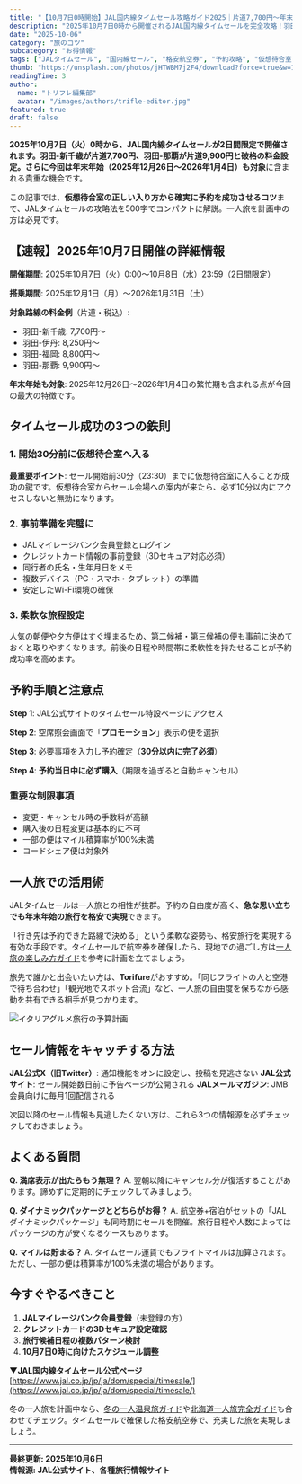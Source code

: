```yaml
---
title: "【10月7日0時開始】JAL国内線タイムセール攻略ガイド2025｜片道7,700円～年末年始も対象の完全攻略法"
description: "2025年10月7日0時から開催されるJAL国内線タイムセールを完全攻略！羽田-新千歳が片道7,700円、年末年始も対象。仮想待合室の入り方から確実に予約するコツまで、実戦で使える情報を徹底解説します。"
date: "2025-10-06"
category: "旅のコツ"
subcategory: "お得情報"
tags: ["JALタイムセール", "国内線セール", "格安航空券", "予約攻略", "仮想待合室", "年末年始", "一人旅", "航空券", "2025年10月", "プロモーション運賃", "タイムセール攻略", "JAL公式", "国内旅行", "セール情報", "お得な旅"]
thumb: "https://unsplash.com/photos/jHTWBM7j2F4/download?force=true&w=1600"
readingTime: 3
author:
  name: "トリフレ編集部"
  avatar: "/images/authors/trifle-editor.jpg"
featured: true
draft: false
---
```


**2025年10月7日（火）0時から、JAL国内線タイムセールが2日間限定で開催されます。**羽田-新千歳が片道7,700円、羽田-那覇が片道9,900円と破格の料金設定。さらに今回は**年末年始（2025年12月26日～2026年1月4日）も対象**に含まれる貴重な機会です。

この記事では、**仮想待合室の正しい入り方から確実に予約を成功させるコツ**まで、JALタイムセールの攻略法を500字でコンパクトに解説。一人旅を計画中の方は必見です。

## 【速報】2025年10月7日開催の詳細情報

**開催期間**: 2025年10月7日（火）0:00～10月8日（水）23:59（2日間限定）

**搭乗期間**: 2025年12月1日（月）～2026年1月31日（土）

**対象路線の料金例**（片道・税込）:
- 羽田-新千歳: 7,700円～
- 羽田-伊丹: 8,250円～
- 羽田-福岡: 8,800円～
- 羽田-那覇: 9,900円～

**年末年始も対象**: 2025年12月26日～2026年1月4日の繁忙期も含まれる点が今回の最大の特徴です。

## タイムセール成功の3つの鉄則

### 1. 開始30分前に仮想待合室へ入る

**最重要ポイント**: セール開始前30分（23:30）までに仮想待合室に入ることが成功の鍵です。仮想待合室からセール会場への案内が来たら、必ず10分以内にアクセスしないと無効になります。

### 2. 事前準備を完璧に

- JALマイレージバンク会員登録とログイン
- クレジットカード情報の事前登録（3Dセキュア対応必須）
- 同行者の氏名・生年月日をメモ
- 複数デバイス（PC・スマホ・タブレット）の準備
- 安定したWi-Fi環境の確保

### 3. 柔軟な旅程設定

人気の朝便や夕方便はすぐ埋まるため、第二候補・第三候補の便も事前に決めておくと取りやすくなります。前後の日程や時間帯に柔軟性を持たせることが予約成功率を高めます。

## 予約手順と注意点

**Step 1**: JAL公式サイトのタイムセール特設ページにアクセス

**Step 2**: 空席照会画面で「**プロモーション**」表示の便を選択

**Step 3**: 必要事項を入力し予約確定（**30分以内に完了必須**）

**Step 4**: **予約当日中に必ず購入**（期限を過ぎると自動キャンセル）

### 重要な制限事項

- 変更・キャンセル時の手数料が高額
- 購入後の日程変更は基本的に不可
- 一部の便はマイル積算率が100%未満
- コードシェア便は対象外

## 一人旅での活用術

JALタイムセールは一人旅との相性が抜群。予約の自由度が高く、**急な思い立ちでも年末年始の旅行を格安で実現**できます。

「行き先は予約できた路線で決める」という柔軟な姿勢も、格安旅行を実現する有効な手段です。タイムセールで航空券を確保したら、現地での過ごし方は[一人旅の楽しみ方ガイド](/posts/solo-travel-fun-guide-2025)を参考に計画を立てましょう。

旅先で誰かと出会いたい方は、**Torifure**がおすすめ。「同じフライトの人と空港で待ち合わせ」「観光地でスポット合流」など、一人旅の自由度を保ちながら感動を共有できる相手が見つかります。

![イタリアグルメ旅行の予算計画](https://unsplash.com/photos/5fNmWej4tAA/download?force=true&w=1600)

## セール情報をキャッチする方法

**JAL公式X（旧Twitter）**: 通知機能をオンに設定し、投稿を見逃さない
**JAL公式サイト**: セール開始数日前に予告ページが公開される
**JALメールマガジン**: JMB会員向けに毎月1回配信される

次回以降のセール情報も見逃したくない方は、これら3つの情報源を必ずチェックしておきましょう。

## よくある質問

**Q. 満席表示が出たらもう無理？**
A. 翌朝以降にキャンセル分が復活することがあります。諦めずに定期的にチェックしてみましょう。

**Q. ダイナミックパッケージとどちらがお得？**
A. 航空券+宿泊がセットの「JALダイナミックパッケージ」も同時期にセールを開催。旅行日程や人数によってはパッケージの方が安くなるケースもあります。

**Q. マイルは貯まる？**
A. タイムセール運賃でもフライトマイルは加算されます。ただし、一部の便は積算率が100%未満の場合があります。

## 今すぐやるべきこと

1. **JALマイレージバンク会員登録**（未登録の方）
2. **クレジットカードの3Dセキュア設定確認**
3. **旅行候補日程の複数パターン検討**
4. **10月7日0時に向けたスケジュール調整**

**▼JAL国内線タイムセール公式ページ**
[https://www.jal.co.jp/jp/ja/dom/special/timesale/](https://www.jal.co.jp/jp/ja/dom/special/timesale/)

冬の一人旅を計画中なら、[冬の一人温泉旅ガイド](/posts/winter-solo-onsen-travel-2025)や[北海道一人旅完全ガイド](/posts/hokkaido-solo-travel-guide-2025)も合わせてチェック。タイムセールで確保した格安航空券で、充実した旅を実現しましょう。

---

**最終更新: 2025年10月6日**  
**情報源: JAL公式サイト、各種旅行情報サイト**